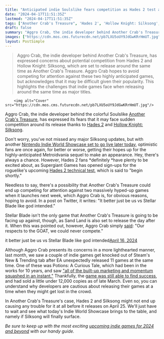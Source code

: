 ```yaml
---
title: "Anticipated indie Soulslike fears competition as Hades 2 test approaches and Silksong fans crawl from the woodwork: 'It better just be us vs Stellar Blade as god intended'"
date: "2024-04-17T11:51:35Z"
lastmod: "2024-04-17T11:51:35Z"
tags: ["Another Crab's Treasure", 'Hades 2', 'Hollow Knight: Silksong', 'Indie', 'Indie World Showcase', 'Metroidvania', 'Nintendo', 'Potions: A Curious Tale', 'Roguelike', 'Soulslike', 'Steam', 'Stellar Blade']
draft: false
summary: "Aggro Crab, the indie developer behind Another Crab's Treasure, has expressed concerns about potential competition from Hades 2 and Hollow Knight: Silksong, which are set to release around the same time as Another Crab's Treasure. Aggro Crab hopes to avoid competing for attention against these two highly anticipated games, but acknowledges that it may be difficult given their popularity. This highlights the challenges that indie games face when releasing around the same time as major titles."
images: ["https://cdn.mos.cms.futurecdn.net/pb7LXU5oUY9JdGwKRrHmUT.jpg"]
layout: PostSimple
---
```

> Aggro Crab, the indie developer behind Another Crab's Treasure, has expressed concerns about potential competition from Hades 2 and Hollow Knight: Silksong, which are set to release around the same time as Another Crab's Treasure. Aggro Crab hopes to avoid competing for attention against these two highly anticipated games, but acknowledges that it may be difficult given their popularity. This highlights the challenges that indie games face when releasing around the same time as major titles.


        <img alt="Cover" src="https://cdn.mos.cms.futurecdn.net/pb7LXU5oUY9JdGwKRrHmUT.jpg"/>
        
Aggro Crab, the indie developer behind the colorful Soulslike [Another Crab's Treasure](https://www.gamesradar.com/another-crabs-treasure-is-a-true-blue-souls-like-starring-a-hermit-crab/), has expressed its fears that it may face sudden competition around its release thanks to [Hades 2](https://www.gamesradar.com/hades-2-guide/) and [<u>Hollow Knight: Silksong</u>](https://www.gamesradar.com/hollow-knight-silksong-guide/). 

Don't worry, you've not missed any major Silksong updates, but with another [<u>Nintendo Indie World Showcase set to go live later today</u>](https://www.gamesradar.com/nintendo-indie-world-april-2024-start-time-stream/), optimistic fans are once again, for better or worse, getting their hopes up for the highly-anticipated Metroidvania sequel to make an appearance. Hey, there's always a chance. However, Hades 2 fans *definitely *have plenty to be excited about, as Supergiant Games has opened sign-ups for the roguelike's upcoming [Hades 2 technical test](https://www.gamesradar.com/hades-2-technical-test-sign-up-access/), which is said to "begin shortly."

Needless to say, there's a possibility that Another Crab's Treasure could end up competing for attention against two massively hyped-up games when it launches next week, which Aggro Crab is, for obvious reasons, hoping to avoid. In a post on Twitter, it writes: "It better just be us vs Stellar Blade like god intended."

Stellar Blade isn't the only game that Another Crab's Treasure is going to be facing up against, though, as Sand Land is also set to release the day after it. When this was pointed out, however, Aggro Crab simply [<u>said</u>](https://x.com/AggroCrabGames/status/1780352364584521946): "Our respects to the GOAT, we could never compete." 

it better just be us vs Stellar Blade like god intended[April 16, 2024](https://twitter.com/AggroCrabGames/status/1780348944091877408)

Although Aggro Crab presents its concerns in a more lighthearted manner, last month, we saw a couple of indie games get knocked out of Steam's New & Trending tab after EA unexpectedly released 11 games at the same time. One of these was Potions: A Curious Tale, which had been in the works for 10 years, and saw [<u>"all of the built-up marketing and momentum squashed in an instant."</u>](https://www.gamesradar.com/multiple-indie-devs-blindsided-after-multi-year-passion-projects-get-immediately-get-buried-by-eas-command-and-conquer-steam-onslaught-maybe-im-just-cursed/) Thankfully, the [<u>game was still able to find success</u>](https://www.gamesradar.com/after-ea-kicked-it-down-steam-out-of-nowhere-indie-crafting-game-finds-success-despite-being-a-terrible-idea-for-a-profit-generating-game-according-to-its-own-dev/), and had sold a little under 12,000 copies as of late March. Even so, you can understand why developers are cautious about releasing their games at a time when they might get lost in the crowd. 

In Another Crab's Treasure's case, Hades 2 and Silksong might not end up causing any trouble for it at all before it releases on April 25. We'll just have to wait and see what today's Indie World Showcase brings to the table, and namely if Silksong will finally surface.

*Be sure to keep up with the most exciting *[<u><em>upcoming indie games for 2024 and beyond</em></u>](https://www.gamesradar.com/upcoming-indie-games/)* with our handy guide.*
        